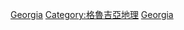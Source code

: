{{Catnav|頁面分類|地理|国家|欧洲国家|格魯吉亞}}
{{Catnav|頁面分類|各種主題的頁面分類|類型|公園類型|國家公園}}
{{Commonscat|National parks of Georgia}}

[[Category:歐洲國家公園|Georgia]]
[[Category:格魯吉亞地理|Category:格魯吉亞地理]]
[[Category:各国国家公园|Georgia]]